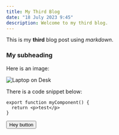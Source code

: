 ```yaml
---
title: My Third Blog
date: "18 July 2023 9:45"
description: Welcome to my third blog.
---
```


This is my **third** blog post using _markdown_.

### My subheading

Here is an image:

![Laptop on Desk](/laptop.jpg)

There is a code snippet below:

```tsx
export function myComponent() {
  return <p>test</p>
}
```

<Button>Hey button</Button>
